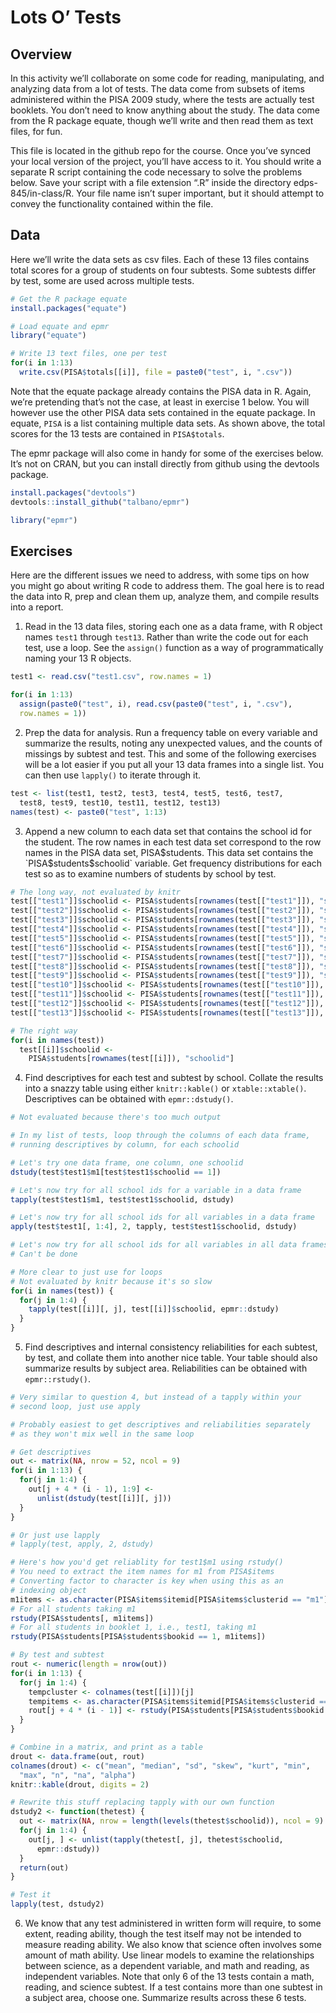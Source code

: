 # Lots O' Tests

## Overview

In this activity we'll collaborate on some code for reading, manipulating, and analyzing data from a lot of tests. The data come from subsets of items administered within the PISA 2009 study, where the tests are actually test booklets. You don't need to know anything about the study. The data come from the R package equate, though we'll write and then read them as text files, for fun.

This file is located in the github repo for the course. Once you've synced your local version of the project, you'll have access to it. You should write a separate R script containing the code necessary to solve the problems below. Save your script with a file extension ".R" inside the directory edps-845/in-class/R. Your file name isn't super important, but it should attempt to convey the functionality contained within the file.

## Data

Here we'll write the data sets as csv files. Each of these 13 files contains total scores for a group of students on four subtests. Some subtests differ by test, some are used across multiple tests.

```r
# Get the R package equate
install.packages("equate")
```
```r
# Load equate and epmr
library("equate")
```
```r
# Write 13 text files, one per test
for(i in 1:13)
  write.csv(PISA$totals[[i]], file = paste0("test", i, ".csv"))
```

Note that the equate package already contains the PISA data in R. Again, we're pretending that's not the case, at least in exercise 1 below. You will however use the other PISA data sets contained in the equate package. In equate, `PISA` is a list containing multiple data sets. As shown above, the total scores for the 13 tests are contained in `PISA$totals`.

The epmr package will also come in handy for some of the exercises below. It's not on CRAN, but you can install directly from github using the devtools package.

```r
install.packages("devtools")
devtools::install_github("talbano/epmr")
```
```r
library("epmr")
```
## Exercises

Here are the different issues we need to address, with some tips on how you might go about writing R code to address them. The goal here is to read the data into R, prep and clean them up, analyze them, and compile results into a report.

1. Read in the 13 data files, storing each one as a data frame, with R object names `test1` through `test13`. Rather than write the code out for each test, use a loop. See the `assign()` function as a way of programmatically naming your 13 R objects.

```r
test1 <- read.csv("test1.csv", row.names = 1)

for(i in 1:13)
  assign(paste0("test", i), read.csv(paste0("test", i, ".csv"),
  row.names = 1))
```

2. Prep the data for analysis. Run a frequency table on every variable and summarize the results, noting any unexpected values, and the counts of missings by subtest and test. This and some of the following exercises will be a lot easier if you put all your 13 data frames into a single list. You can then use `lapply()` to iterate through it.

```r
test <- list(test1, test2, test3, test4, test5, test6, test7,
  test8, test9, test10, test11, test12, test13)
names(test) <- paste0("test", 1:13)
```

3. Append a new column to each data set that contains the school id for the student. The row names in each test data set correspond to the row names in the PISA data set, PISA$students. This data set contains the `PISA$students$schoolid` variable. Get frequency distributions for each test so as to examine numbers of students by school by test.

```r
# The long way, not evaluated by knitr
test[["test1"]]$schoolid <- PISA$students[rownames(test[["test1"]]), "schoolid"]
test[["test2"]]$schoolid <- PISA$students[rownames(test[["test2"]]), "schoolid"]
test[["test3"]]$schoolid <- PISA$students[rownames(test[["test3"]]), "schoolid"]
test[["test4"]]$schoolid <- PISA$students[rownames(test[["test4"]]), "schoolid"]
test[["test5"]]$schoolid <- PISA$students[rownames(test[["test5"]]), "schoolid"]
test[["test6"]]$schoolid <- PISA$students[rownames(test[["test6"]]), "schoolid"]
test[["test7"]]$schoolid <- PISA$students[rownames(test[["test7"]]), "schoolid"]
test[["test8"]]$schoolid <- PISA$students[rownames(test[["test8"]]), "schoolid"]
test[["test9"]]$schoolid <- PISA$students[rownames(test[["test9"]]), "schoolid"]
test[["test10"]]$schoolid <- PISA$students[rownames(test[["test10"]]), "schoolid"]
test[["test11"]]$schoolid <- PISA$students[rownames(test[["test11"]]), "schoolid"]
test[["test12"]]$schoolid <- PISA$students[rownames(test[["test12"]]), "schoolid"]
test[["test13"]]$schoolid <- PISA$students[rownames(test[["test13"]]), "schoolid"]
```
```r
# The right way
for(i in names(test))
  test[[i]]$schoolid <-
    PISA$students[rownames(test[[i]]), "schoolid"]
```

4. Find descriptives for each test and subtest by school. Collate the results into a snazzy table using either `knitr::kable()` or `xtable::xtable()`. Descriptives can be obtained with `epmr::dstudy()`.

```r
# Not evaluated because there's too much output

# In my list of tests, loop through the columns of each data frame,
# running descriptives by column, for each schoolid

# Let's try one data frame, one column, one schoolid
dstudy(test$test1$m1[test$test1$schoolid == 1])

# Let's now try for all school ids for a variable in a data frame
tapply(test$test1$m1, test$test1$schoolid, dstudy)

# Let's now try for all school ids for all variables in a data frame
apply(test$test1[, 1:4], 2, tapply, test$test1$schoolid, dstudy)

# Let's now try for all school ids for all variables in all data frames
# Can't be done
```

```r
# More clear to just use for loops
# Not evaluated by knitr because it's so slow
for(i in names(test)) {
  for(j in 1:4) {
    tapply(test[[i]][, j], test[[i]]$schoolid, epmr::dstudy)
  }
}
```

5. Find descriptives and internal consistency reliabilities for each subtest, by test, and collate them into another nice table. Your table should also summarize results by subject area. Reliabilities can be obtained with `epmr::rstudy()`.

```r
# Very similar to question 4, but instead of a tapply within your
# second loop, just use apply

# Probably easiest to get descriptives and reliabilities separately
# as they won't mix well in the same loop

# Get descriptives
out <- matrix(NA, nrow = 52, ncol = 9)
for(i in 1:13) {
  for(j in 1:4) {
    out[j + 4 * (i - 1), 1:9] <-
      unlist(dstudy(test[[i]][, j]))
  }
}

# Or just use lapply
# lapply(test, apply, 2, dstudy)
```
```r
# Here's how you'd get reliablity for test1$m1 using rstudy()
# You need to extract the item names for m1 from PISA$items
# Converting factor to character is key when using this as an
# indexing object
m1items <- as.character(PISA$items$itemid[PISA$items$clusterid == "m1"])
# For all students taking m1
rstudy(PISA$students[, m1items])
# For all students in booklet 1, i.e., test1, taking m1
rstudy(PISA$students[PISA$students$bookid == 1, m1items])
```

```r
# By test and subtest
rout <- numeric(length = nrow(out))
for(i in 1:13) {
  for(j in 1:4) {
    tempcluster <- colnames(test[[i]])[j]
    tempitems <- as.character(PISA$items$itemid[PISA$items$clusterid == tempcluster])
    rout[j + 4 * (i - 1)] <- rstudy(PISA$students[PISA$students$bookid == i, tempitems])[1, 1]
  }
}
```

```r
# Combine in a matrix, and print as a table
drout <- data.frame(out, rout)
colnames(drout) <- c("mean", "median", "sd", "skew", "kurt", "min",
  "max", "n", "na", "alpha")
knitr::kable(drout, digits = 2)
```

```r
# Rewrite this stuff replacing tapply with our own function
dstudy2 <- function(thetest) {
  out <- matrix(NA, nrow = length(levels(thetest$schoolid)), ncol = 9)
  for(j in 1:4) {
    out[j, ] <- unlist(tapply(thetest[, j], thetest$schoolid,
      epmr::dstudy))
  }
  return(out)
}

# Test it
lapply(test, dstudy2)
```

6. We know that any test administered in written form will require, to some extent, reading ability, though the test itself may not be intended to measure reading ability. We also know that science often involves some amount of math ability. Use linear models to examine the relationships between science, as a dependent variable, and math and reading, as independent variables. Note that only 6 of the 13 tests contain a math, reading, and science subtest. If a test contains more than one subtest in a subject area, choose one. Summarize results across these 6 tests.